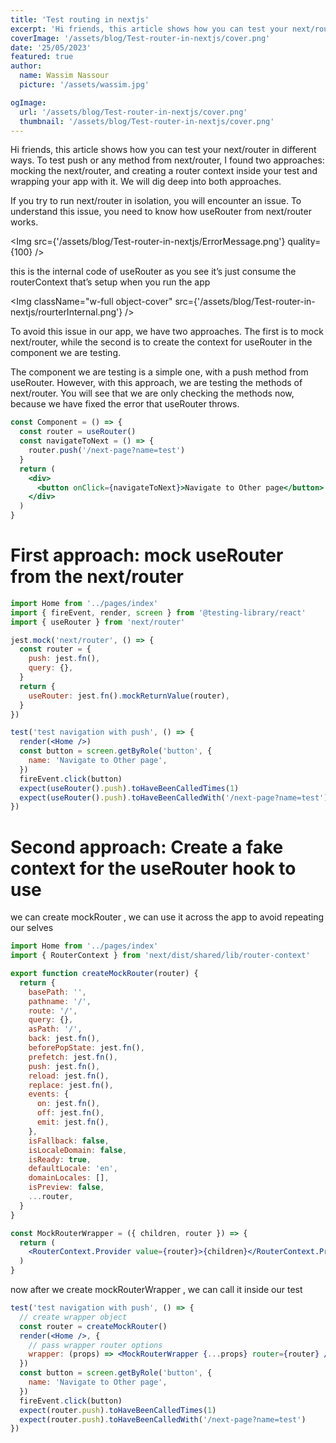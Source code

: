 ```yaml
---
title: 'Test routing in nextjs'
excerpt: 'Hi friends, this article shows how you can test your next/router in different ways. To test push or any method from next/router'
coverImage: '/assets/blog/Test-router-in-nextjs/cover.png'
date: '25/05/2023'
featured: true
author:
  name: Wassim Nassour
  picture: '/assets/wassim.jpg'

ogImage:
  url: '/assets/blog/Test-router-in-nextjs/cover.png'
  thumbnail: '/assets/blog/Test-router-in-nextjs/cover.png'
---
```


Hi friends, this article shows how you can test your next/router in different ways. To test push or any method from next/router, I found two approaches: mocking the next/router, and creating a router context inside your test and wrapping your app with it. We will dig deep into both approaches.

If you try to run next/router in isolation, you will encounter an issue. To understand this issue, you need to know how useRouter from next/router works.

<Img
  src={'/assets/blog/Test-router-in-nextjs/ErrorMessage.png'}
  quality={100}
/>

this is the internal code of useRouter as you see it’s just consume the routerContext that’s setup when you run the app

<Img
  className="w-full object-cover"
  src={'/assets/blog/Test-router-in-nextjs/rourterInternal.png'}
/>

To avoid this issue in our app, we have two approaches. The first is to mock next/router,
while the second is to create the context for useRouter in the component we are testing.

The component we are testing is a simple one, with a push method from useRouter. However, with this approach, we are testing the methods of next/router. You will see that we are only checking the methods now, because we have fixed the error that useRouter throws.

```jsx
const Component = () => {
  const router = useRouter()
  const navigateToNext = () => {
    router.push('/next-page?name=test')
  }
  return (
    <div>
      <button onClick={navigateToNext}>Navigate to Other page</button>
    </div>
  )
}
```

# First approach: mock useRouter from the next/router

```jsx
import Home from '../pages/index'
import { fireEvent, render, screen } from '@testing-library/react'
import { useRouter } from 'next/router'

jest.mock('next/router', () => {
  const router = {
    push: jest.fn(),
    query: {},
  }
  return {
    useRouter: jest.fn().mockReturnValue(router),
  }
})

test('test navigation with push', () => {
  render(<Home />)
  const button = screen.getByRole('button', {
    name: 'Navigate to Other page',
  })
  fireEvent.click(button)
  expect(useRouter().push).toHaveBeenCalledTimes(1)
  expect(useRouter().push).toHaveBeenCalledWith('/next-page?name=test')
})
```

# Second approach: Create a fake context for the useRouter hook to use

we can create mockRouter , we can use it across the app to avoid repeating our selves

```jsx
import Home from '../pages/index'
import { RouterContext } from 'next/dist/shared/lib/router-context'

export function createMockRouter(router) {
  return {
    basePath: '',
    pathname: '/',
    route: '/',
    query: {},
    asPath: '/',
    back: jest.fn(),
    beforePopState: jest.fn(),
    prefetch: jest.fn(),
    push: jest.fn(),
    reload: jest.fn(),
    replace: jest.fn(),
    events: {
      on: jest.fn(),
      off: jest.fn(),
      emit: jest.fn(),
    },
    isFallback: false,
    isLocaleDomain: false,
    isReady: true,
    defaultLocale: 'en',
    domainLocales: [],
    isPreview: false,
    ...router,
  }
}

const MockRouterWrapper = ({ children, router }) => {
  return (
    <RouterContext.Provider value={router}>{children}</RouterContext.Provider>
  )
}
```

now after we create mockRouterWrapper , we can call it inside our test

```jsx
test('test navigation with push', () => {
  // create wrapper object
  const router = createMockRouter()
  render(<Home />, {
    // pass wrapper router options
    wrapper: (props) => <MockRouterWrapper {...props} router={router} />,
  })
  const button = screen.getByRole('button', {
    name: 'Navigate to Other page',
  })
  fireEvent.click(button)
  expect(router.push).toHaveBeenCalledTimes(1)
  expect(router.push).toHaveBeenCalledWith('/next-page?name=test')
})
```
